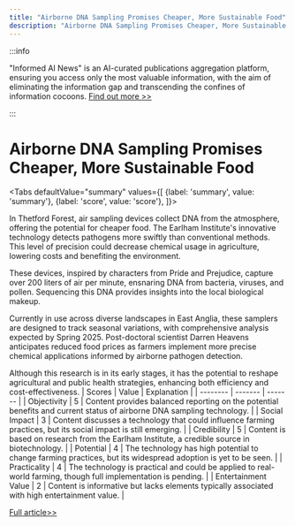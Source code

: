 ```yaml
---
title: "Airborne DNA Sampling Promises Cheaper, More Sustainable Food"
description: "Airborne DNA Sampling Promises Cheaper, More Sustainable Food"
---
```



:::info

"Informed AI News" is an AI-curated publications aggregation platform, ensuring you access only the most valuable information, with the aim of eliminating the information gap and transcending the confines of information cocoons.  [Find out more >>](/docs/guides)

:::

# Airborne DNA Sampling Promises Cheaper, More Sustainable Food


<Tabs
	defaultValue="summary"
	values={[
	{label: 'summary', value: 'summary'},
	{label: 'score', value: 'score'},
]}>
<TabItem value="summary">


In Thetford Forest, air sampling devices collect DNA from the atmosphere, offering the potential for cheaper food. The Earlham Institute's innovative technology detects pathogens more swiftly than conventional methods. This level of precision could decrease chemical usage in agriculture, lowering costs and benefiting the environment.

These devices, inspired by characters from Pride and Prejudice, capture over 200 liters of air per minute, ensnaring DNA from bacteria, viruses, and pollen. Sequencing this DNA provides insights into the local biological makeup.

Currently in use across diverse landscapes in East Anglia, these samplers are designed to track seasonal variations, with comprehensive analysis expected by Spring 2025. Post-doctoral scientist Darren Heavens anticipates reduced food prices as farmers implement more precise chemical applications informed by airborne pathogen detection.

Although this research is in its early stages, it has the potential to reshape agricultural and public health strategies, enhancing both efficiency and cost-effectiveness.
</TabItem>
<TabItem value="score">
	| Scores     | Value   | Explanation |
	| -------- | ------- | ------- |
	| Objectivity  | 5    | Content provides balanced reporting on the potential benefits and current status of airborne DNA sampling technology.    |
	| Social Impact | 3     | Content discusses a technology that could influence farming practices, but its social impact is still emerging.    |
	| Credibility    | 5    | Content is based on research from the Earlham Institute, a credible source in biotechnology.    |
	| Potential    | 4    | The technology has high potential to change farming practices, but its widespread adoption is yet to be seen.    |
	| Practicality    | 4    | The technology is practical and could be applied to real-world farming, though full implementation is pending.    |
	| Entertainment Value    | 2    | Content is informative but lacks elements typically associated with high entertainment value.    |
</TabItem>
</Tabs>

[Full article>>](https://www.bbc.com/news/articles/c99zn92g2qgo)
